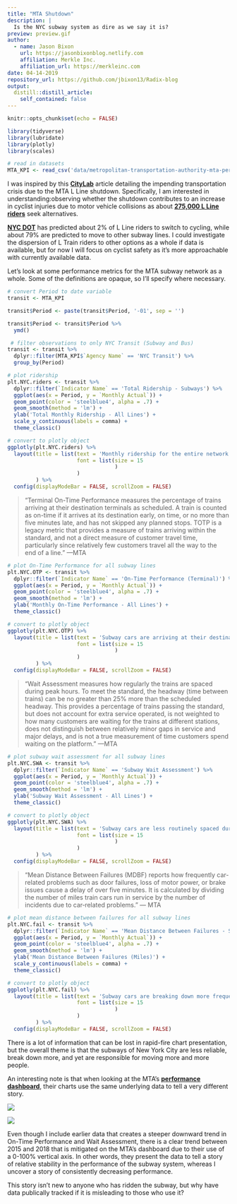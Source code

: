 ```yaml
---
title: "MTA Shutdown"
description: |
  Is the NYC subway system as dire as we say it is?
preview: preview.gif   
author:
  - name: Jason Bixon
    url: https://jasonbixonblog.netlify.com
    affiliation: Merkle Inc.
    affiliation_url: https://merkleinc.com
date: 04-14-2019
repository_url: https://github.com/jbixon13/Radix-blog
output:
  distill::distill_article:
    self_contained: false
---
```


```r
knitr::opts_chunk$set(echo = FALSE)
```


```r
library(tidyverse)
library(lubridate)
library(plotly)
library(scales)
```


```r
# read in datasets 
MTA_KPI <- read_csv('data/metropolitan-transportation-authority-mta-performance-indicators-per-agency-beginning-2008.csv')    # MTA KPI performance data 
```


I was inspired by this [**CityLab**](https://www.citylab.com/perspective/2018/12/new-york-city-electric-bikes-transit-crisis-de-blasio/577969/) article detailing the impending transportation crisis due to the MTA L Line shutdown. Specifically, I am interested in understanding:observing whether the shutdown contributes to an increase in cyclist injuries due to motor vehicle collisions as about [**275,000 L Line riders**](https://ny.curbed.com/2018/10/3/17925038/nyc-subway-l-train-shutdown-mitigation-alternatives) seek alternatives.  

[**NYC DOT**](http://web.mta.info/sandy/CanarsieTunnelRebuildingProcess.html#sdtr) has predicted about 2% of L Line riders to switch to cycling, while about 79% are predicted to move to other subway lines. I could investigate the dispersion of L Train riders to other options as a whole if data is available, but for now I will focus on cyclist safety as it's more approachable with currently available data. 

Let's look at some performance metrics for the MTA subway network as a whole. Some of the definitions are opaque, so I'll specify where necessary.


```r
# convert Period to date variable
transit <- MTA_KPI

transit$Period <- paste(transit$Period, '-01', sep = '')

transit$Period <- transit$Period %>%
  ymd()

 # filter observations to only NYC Transit (Subway and Bus)
transit <- transit %>% 
  dplyr::filter(MTA_KPI$`Agency Name` == 'NYC Transit') %>%
  group_by(Period) 
```

```r
# plot ridership 
plt.NYC.riders <- transit %>% 
  dplyr::filter(`Indicator Name` == 'Total Ridership - Subways') %>%
  ggplot(aes(x = Period, y = `Monthly Actual`)) + 
  geom_point(color = 'steelblue4', alpha = .7) + 
  geom_smooth(method = 'lm') + 
  ylab('Total Monthly Ridership - All Lines') +
  scale_y_continuous(labels = comma) +
  theme_classic()

# convert to plotly object
ggplotly(plt.NYC.riders) %>%
  layout(title = list(text = 'Monthly ridership for the entire network has increased.',
                      font = list(size = 15
                                  )
                      )
         ) %>% 
  config(displayModeBar = FALSE, scrollZoom = FALSE)
```

> "Terminal On-Time Performance measures the percentage of trains arriving at their destination terminals as scheduled. A train is counted as on-time if it arrives at its destination early, on time, or no more than five minutes late, and has not skipped any planned stops. TOTP is a legacy metric that provides a measure of trains arriving within the standard, and not a direct measure of customer travel time, particularly since relatively few customers travel all the way to the end of a line." ---MTA

```r
# plot On-Time Performance for all subway lines
plt.NYC.OTP <- transit %>% 
  dplyr::filter(`Indicator Name` == 'On-Time Performance (Terminal)') %>%
  ggplot(aes(x = Period, y = `Monthly Actual`)) + 
  geom_point(color = 'steelblue4', alpha = .7) + 
  geom_smooth(method = 'lm') + 
  ylab('Monthly On-Time Performance - All Lines') +
  theme_classic()

# convert to plotly object
ggplotly(plt.NYC.OTP) %>% 
  layout(title = list(text = 'Subway cars are arriving at their destination on schedule less.',
                      font = list(size = 15
                                  )
                      )
         ) %>% 
  config(displayModeBar = FALSE, scrollZoom = FALSE)
```

> "Wait Assessment measures how regularly the trains are spaced during peak hours. To meet the standard, the headway (time between trains) can be no greater than 25% more than the scheduled headway. This provides a percentage of trains passing the standard, but does not account for extra service operated, is not weighted to how many customers are waiting for the trains at different stations, does not distinguish between relatively minor gaps in service and major delays, and is not a true measurement of time customers spend waiting on the platform." ---MTA

```r
# plot subway wait assessment for all subway lines
plt.NYC.SWA <- transit %>% 
  dplyr::filter(`Indicator Name` == 'Subway Wait Assessment') %>%
  ggplot(aes(x = Period, y = `Monthly Actual`)) + 
  geom_point(color = 'steelblue4', alpha = .7) + 
  geom_smooth(method = 'lm') +
  ylab('Subway Wait Assessment - All Lines') +
  theme_classic()

# convert to plotly object
ggplotly(plt.NYC.SWA) %>% 
  layout(title = list(text = 'Subway cars are less routinely spaced during peak hours.', 
                      font = list(size = 15
                                  )
                      )
         ) %>% 
  config(displayModeBar = FALSE, scrollZoom = FALSE) 
```

> "Mean Distance Between Failures (MDBF) reports how frequently car-related problems such as door failures, loss of motor power, or brake issues cause a delay of over five minutes. It is calculated by dividing the number of miles train cars run in service by the number of incidents due to car‐related problems." --- MTA

```r
# plot mean distance between failures for all subway lines 
plt.NYC.fail <- transit %>% 
  dplyr::filter(`Indicator Name` == 'Mean Distance Between Failures - Subways') %>%
  ggplot(aes(x = Period, y = `Monthly Actual`)) + 
  geom_point(color = 'steelblue4', alpha = .7) + 
  geom_smooth(method = 'lm') +
  ylab('Mean Distance Between Failures (Miles)') +
  scale_y_continuous(labels = comma) +
  theme_classic()

# convert to plotly object
ggplotly(plt.NYC.fail) %>% 
  layout(title = list(text = 'Subway cars are breaking down more frequently.',
                      font = list(size = 15
                                  )
                      )
         ) %>% 
  config(displayModeBar = FALSE, scrollZoom = FALSE)
```

There is a lot of information that can be lost in rapid-fire chart presentation, but the overall theme is that the subways of New York City are less reliable, break down more, and yet are responsible for moving more and more people.

An interesting note is that when looking at the MTA's [**performance dashboard**](http://dashboard.mta.info/), their charts use the same underlying data to tell a very different story. 

![](MTA-dash2.jpg)

![](MTA-dash1.jpg)

Even though I include earlier data that creates a steeper downward trend in On-Time Performance and Wait Assessment, there is a clear trend between 2015 and 2018 that is mitigated on the MTA's dashboard due to their use of a 0-100% vertical axis. In other words, they present the data to tell a story of relative stability in the performance of the subway system, whereas I uncover a story of consistently decreasing performance. 

This story isn't new to anyone who has ridden the subway, but why have data publically tracked if it is misleading to those who use it? 